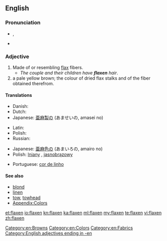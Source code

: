 ==English==

===Pronunciation===
* {{IPA|/ˈflæk.sən/}}, {{SAMPA|/"fl{k.s@n/}}
* {{rhymes|æksən}}

===Adjective===
{{infl|en|adjective}}

# Made of or resembling [[flax]] fibers.
#* ''The couple and their children have '''flaxen''' hair''.
#  a pale yellow brown; the colour of dried flax stalks and of the fiber obtained therefrom.
#: {{color panel|C2B280}}

====Translations====
{{trans-top|material}}
* Danish: {{t|da|hørfarvet}}
* Dutch: {{t+|nl|vlaskleurig}}
* Japanese: [[亜麻]][[製]]の (あませいの, amasei no)
{{trans-mid}}
* Latin: {{t|la|lineus|alt=līneus}}
* Polish: {{t+|pl|lniany|m}}
* Russian: {{t+|ru|льняной|tr=l'njanój}}
{{trans-bottom}}

{{trans-top|colour}}
* Japanese: [[亜麻]][[色]]の (あまいろの, amairo no)
* Polish: [[lniany]] {{m}}, [[jasnobrązowy]] {{m}}
{{trans-mid}}
* Portuguese: [[cor de linho]] {{f}}
{{trans-bottom}}

====See also====
* [[blond]]
* [[linen]]
* [[tow]], [[towhead]]
* [[Appendix:Colors]]

[[Category:en:Browns]]
[[Category:en:Colors]]
[[Category:en:Fabrics]]
[[Category:English adjectives ending in -en]]

[[et:flaxen]]
[[io:flaxen]]
[[kn:flaxen]]
[[ka:flaxen]]
[[ml:flaxen]]
[[my:flaxen]]
[[te:flaxen]]
[[vi:flaxen]]
[[zh:flaxen]]